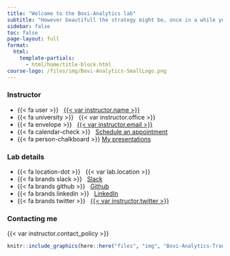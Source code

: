 ```yaml
---
title: "Welcome to the Bovi-Analytics lab"
subtitle: "However beautifull the strategy might be, once in a while you should look at the data"
sidebar: false
toc: false
page-layout: full
format:
  html:
    template-partials:
      - html/home/title-block.html
course-logo: /files/img/Bovi-Analytics-SmallLogo.png
---
```


::: home
::: {.grid .course-details}
::: {.g-col-12 .g-col-sm-6 .g-col-md-4}
### Instructor

- {{< fa user >}} &nbsp; [{{< var instructor.name >}}]({{< var instructor.url >}})
- {{< fa university >}} &nbsp; {{< var instructor.office >}}
- {{< fa envelope >}} &nbsp; <a href='mailto:{{< var instructor.email >}}'>{{< var instructor.email >}}</a>
-   {{< fa calendar-check >}} &nbsp; [Schedule an appointment]({{< var instructor.appointment_url >}})
-   {{< fa person-chalkboard >}} [My presentations](https://bovi-analytics.com/researchers/miel-hostens.html#contributions-to-congresses-symposia-and-workshops)
:::

::: {.g-col-12 .g-col-sm-6 .g-col-md-4}
### Lab details

-   {{< fa location-dot >}} &nbsp; {{< var lab.location >}}
-   {{< fa brands slack >}} &nbsp; [Slack]({{< var lab.slack >}})
-   {{< fa brands github >}} &nbsp; [Github]({{< var lab.github >}})
-   {{< fa brands linkedin >}} &nbsp; [LinkedIn]({{< var lab.linkedin >}})
-   {{< fa brands twitter >}} &nbsp; [{{< var instructor.twitter >}}](https://www.twitter.com/{{< var instructor.twitter >}})
:::

::: {.g-col-12 .g-col-md-4 .contact-policy}
### Contacting me

{{< var instructor.contact_policy >}}
:::
:::

```r
knitr::include_graphics(here::here("files", "img", "Bovi-Analytics-Transparent.png"), error = FALSE)
```
:::
